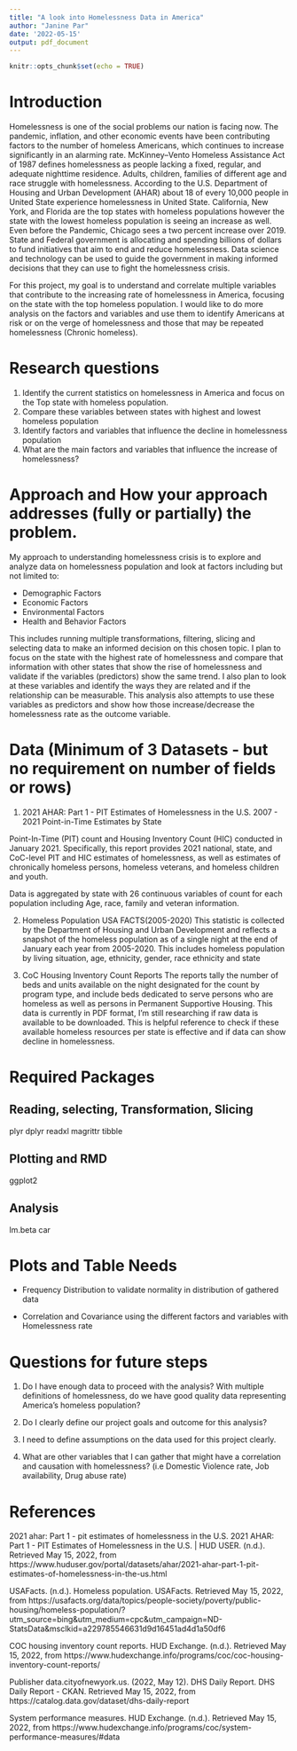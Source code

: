 ---
title: "A look into Homelessness Data in America"
author: "Janine Par"
date: '2022-05-15'
output: pdf_document
---

```{r setup, include=FALSE}
knitr::opts_chunk$set(echo = TRUE)
```

# Introduction
Homelessness is one of the social problems our nation is facing now. The pandemic, inflation, and other economic events have been contributing factors to the number of homeless Americans, which continues to increase significantly in an alarming rate. McKinney–Vento Homeless Assistance Act of 1987 defines homelessness as people lacking a fixed, regular, and adequate nighttime residence. Adults, children, families of different age and race struggle with homelessness. According to the U.S. Department of Housing and Urban Development (AHAR) about 18 of every 10,000 people in United State experience homelessness in United State. California, New York, and Florida are the top states with homeless populations however the state with the lowest homeless population is seeing an increase as well. Even before the Pandemic, Chicago sees a two percent increase over 2019. State and Federal government is allocating and spending billions of dollars to fund initiatives that aim to end and reduce homelessness. Data science and technology can be used to guide the government in making informed decisions that they can use to fight the homelessness crisis. 

For this project, my goal is to understand and correlate multiple variables that contribute to the increasing rate of homelessness in America, focusing on the state with the top homeless population. I would like to do more analysis on the factors and variables and use them to identify Americans at risk or on the verge of homelessness and those that may be repeated homelessness (Chronic homeless). 

# Research questions

1. Identify the current statistics on homelessness in America and focus on the Top state with homeless population.
1. Compare these variables between states with highest and lowest homeless population
1. Identify factors and variables that influence the decline in homelessness population
1. What are the main factors and variables that influence the increase of homelessness?


# Approach and How your approach addresses (fully or partially) the problem.

My approach to understanding homelessness crisis is to explore and analyze data on homelessness population and look at factors including but not limited to:

- Demographic Factors
- Economic Factors
- Environmental Factors
- Health and Behavior Factors

This includes running multiple transformations, filtering, slicing and selecting data to make an informed decision on this chosen topic. I plan to focus on the state with the highest rate of homelessness and compare that information with other states that show the rise of homelessness and validate if the variables (predictors) show the same trend. I also plan to look at these variables and identify the ways they are related and if the relationship can be measurable. This analysis also attempts to use these variables as predictors and show how those increase/decrease the homelessness rate as the outcome variable.


# Data  (Minimum of 3 Datasets - but no requirement on number of fields or rows)


1. 2021 AHAR: Part 1 - PIT Estimates of Homelessness in the U.S. 
2007 - 2021 Point-in-Time Estimates by State 

Point-In-Time (PIT) count and Housing Inventory Count (HIC) conducted in January 2021. Specifically, this report provides 2021 national, state, and CoC-level PIT and HIC estimates of homelessness, as well as estimates of chronically homeless persons, homeless veterans, and homeless children and youth. 

Data is aggregated by state with 26 continuous variables of count for each population including Age, race, family and veteran information. 

2. Homeless Population USA FACTS(2005-2020)
This statistic is collected by the Department of Housing and Urban Development and reflects a snapshot of the homeless population as of a single night at the end of January each year from 2005-2020. This includes homeless population by living situation, age, ethnicity, gender, race ethnicity and state


3. CoC Housing Inventory Count Reports
The reports tally the number of beds and units available on the night designated for the count by program type, and include beds dedicated to serve persons who are homeless as well as persons in Permanent Supportive Housing. This data is currently in PDF format, I'm still researching if raw data is available to be downloaded. This is helpful reference to check if these available homeless resources per state is effective and if data can show decline in homelessness.


# Required Packages

## Reading, selecting, Transformation, Slicing

plyr
dplyr
readxl
magrittr
tibble

## Plotting and RMD

ggplot2 

## Analysis

lm.beta
car

# Plots and Table Needs

- Frequency Distribution to validate normality in distribution of gathered data

- Correlation and Covariance using the different factors and variables with Homelessness rate


# Questions for future steps

1. Do I have enough data to proceed with the analysis? With multiple definitions of homelessness, do we have good quality data representing America's homeless population? 

1. Do I clearly define our project goals and outcome for this analysis?

1. I need to define assumptions on the data used for this project clearly. 

1. What are other variables that I can gather that might have a correlation and causation with homelessness? (i.e Domestic Violence rate, Job availability, Drug abuse rate)

# References

2021 ahar: Part 1 - pit estimates of homelessness in the U.S. 2021 AHAR: Part 1 - PIT Estimates of Homelessness in the U.S. | HUD USER. (n.d.). Retrieved May 15, 2022, from https://www.huduser.gov/portal/datasets/ahar/2021-ahar-part-1-pit-estimates-of-homelessness-in-the-us.html 


USAFacts. (n.d.). Homeless population. USAFacts. Retrieved May 15, 2022, from https://usafacts.org/data/topics/people-society/poverty/public-housing/homeless-population/?utm_source=bing&utm_medium=cpc&utm_campaign=ND-StatsData&msclkid=a229785546631d9d16451ad4d1a50df6 

COC housing inventory count reports. HUD Exchange. (n.d.). Retrieved May 15, 2022, from https://www.hudexchange.info/programs/coc/coc-housing-inventory-count-reports/ 

Publisher data.cityofnewyork.us. (2022, May 12). DHS Daily Report. DHS Daily Report - CKAN. Retrieved May 15, 2022, from https://catalog.data.gov/dataset/dhs-daily-report 

System performance measures. HUD Exchange. (n.d.). Retrieved May 15, 2022, from https://www.hudexchange.info/programs/coc/system-performance-measures/#data 



